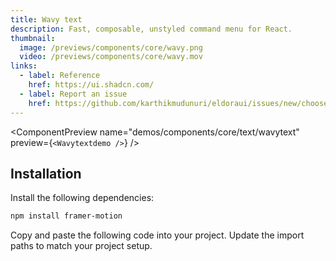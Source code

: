 ```yaml
---
title: Wavy text
description: Fast, composable, unstyled command menu for React.
thumbnail:
  image: /previews/components/core/wavy.png
  video: /previews/components/core/wavy.mov
links:
  - label: Reference
    href: https://ui.shadcn.com/
  - label: Report an issue
    href: https://github.com/karthikmudunuri/eldoraui/issues/new/choose
---
```


<ComponentPreview
  name="demos/components/core/text/wavytext"
  preview={`<Wavytextdemo />`}
/>

## Installation

<Steps>
  <Step>Install the following dependencies:</Step>

```bash
npm install framer-motion
```

  <Step>Copy and paste the following code into your project.</Step>
  <ComponentSource name="components/core/default/wavytext" />
  <Step>Update the import paths to match your project setup.</Step>
</Steps>
